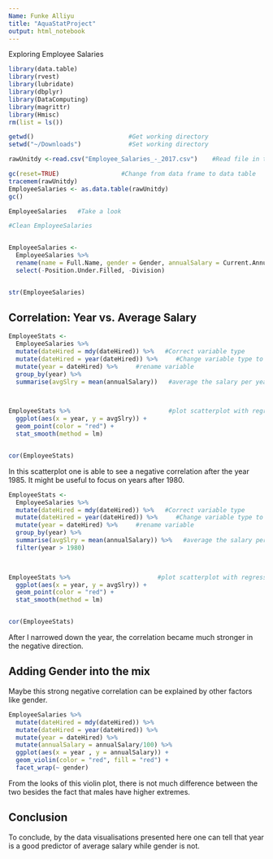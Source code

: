 ```yaml
---
Name: Funke Alliyu
title: "AquaStatProject"
output: html_notebook
---
```



Exploring Employee Salaries


```r
library(data.table)
library(rvest)
library(lubridate)
library(dbplyr)
library(DataComputing)
library(magrittr)
library(Hmisc)
rm(list = ls())

```




```r


getwd()                          #Get working directory
setwd("~/Downloads")             #Set working directory 

rawUnitdy <-read.csv("Employee_Salaries_-_2017.csv")    #Read file in table format and create a data frame from it

gc(reset=TRUE)                 #Change from data frame to data table
tracemem(rawUnitdy)
EmployeeSalaries <- as.data.table(rawUnitdy)
gc()


```



```r

EmployeeSalaries   #Take a look

```


```r
#Clean EmployeeSalaries


EmployeeSalaries <-
  EmployeeSalaries %>%
  rename(name = Full.Name, gender = Gender, annualSalary = Current.Annual.Salary, grossPay = X2017.Gross.Pay.Received, overtimePay = X2017.Overtime.Pay, dept = Department, position = Employee.Position.Title, dateHired = Date.First.Hired, deptName = Department.Name, employeeStatus = Assignment.Category) %>%
  select(-Position.Under.Filled, -Division)


str(EmployeeSalaries)


```

## Correlation: Year vs. Average Salary

```r

EmployeeStats <-
  EmployeeSalaries %>%
  mutate(dateHired = mdy(dateHired)) %>%   #Correct variable type
  mutate(dateHired = year(dateHired)) %>%     #Change variable type to year
  mutate(year = dateHired) %>%     #rename variable
  group_by(year) %>%                   
  summarise(avgSlry = mean(annualSalary))   #average the salary per year
  


EmployeeStats %>%                           #plot scatterplot with regression
  ggplot(aes(x = year, y = avgSlry)) +
  geom_point(color = "red") +
  stat_smooth(method = lm)


cor(EmployeeStats)

```




In this scatterplot one is able to see a negative correlation after the year 1985. It might be useful to focus on years after 1980.





```r

EmployeeStats <-
  EmployeeSalaries %>%
  mutate(dateHired = mdy(dateHired)) %>%   #Correct variable type
  mutate(dateHired = year(dateHired)) %>%     #Change variable type to year
  mutate(year = dateHired) %>%     #rename variable
  group_by(year) %>%                   
  summarise(avgSlry = mean(annualSalary)) %>%   #average the salary per year
  filter(year > 1980)            
  


EmployeeStats %>%                        #plot scatterplot with regression
  ggplot(aes(x = year, y = avgSlry)) +
  geom_point(color = "red") +
  stat_smooth(method = lm)


cor(EmployeeStats)


```

After I narrowed down the year, the correlation became much stronger in the negative direction.


## Adding Gender into the mix


Maybe this strong negative correlation can be explained by other factors like gender. 

```r


EmployeeSalaries %>%
  mutate(dateHired = mdy(dateHired)) %>%   
  mutate(dateHired = year(dateHired)) %>%     
  mutate(year = dateHired) %>%
  mutate(annualSalary = annualSalary/100) %>%
  ggplot(aes(x = year , y = annualSalary)) +
  geom_violin(color = "red", fill = "red") +
  facet_wrap(~ gender) 


```

From the looks of this violin plot, there is not much difference between the two besides the fact that males have higher extremes.


## Conclusion

To conclude, by the data visualisations presented here one can tell that year is a good predictor of average salary while gender is not. 
























